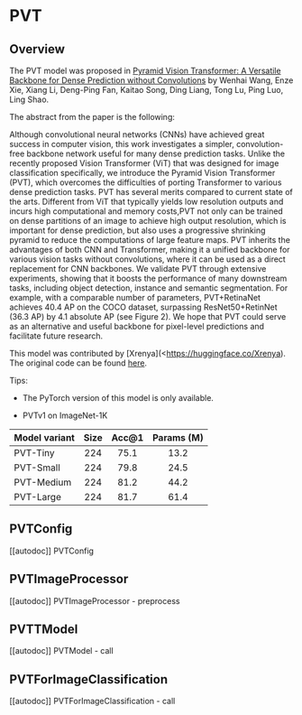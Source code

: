 <!--Copyright 2022 The HuggingFace Team. All rights reserved.

Licensed under the Apache License, Version 2.0 (the "License"); you may not use this file except in compliance with
the License. You may obtain a copy of the License at

http://www.apache.org/licenses/LICENSE-2.0

Unless required by applicable law or agreed to in writing, software distributed under the License is distributed on
an "AS IS" BASIS, WITHOUT WARRANTIES OR CONDITIONS OF ANY KIND, either express or implied. See the License for the
specific language governing permissions and limitations under the License.
-->

# PVT

## Overview

The PVT model was proposed in
[Pyramid Vision Transformer: A Versatile Backbone for Dense Prediction without Convolutions](https://arxiv.org/abs/2102.12122)
by Wenhai Wang, Enze Xie, Xiang Li, Deng-Ping Fan, Kaitao Song, Ding Liang, Tong Lu, Ping Luo, Ling Shao.

The abstract from the paper is the following:

Although convolutional neural networks (CNNs) have
achieved great success in computer vision, this work investigates a simpler, convolution-free backbone network useful
for many dense prediction tasks. Unlike the recently proposed Vision Transformer (ViT) that was designed for image
classification specifically, we introduce the Pyramid Vision Transformer (PVT), which overcomes the difficulties of
porting Transformer to various dense prediction tasks. PVT has several merits compared to current state of the arts.
Different from ViT that typically yields low resolution outputs and incurs high computational and memory costs,PVT
not only can be trained on dense partitions of an image to achieve high output resolution, which is important for
dense prediction, but also uses a progressive shrinking pyramid to reduce the computations of large feature maps.
PVT inherits the advantages of both CNN and Transformer, making it a unified backbone for various vision tasks without
convolutions, where it can be used as a direct replacement for CNN backbones. We validate PVT through extensive
experiments, showing that it boosts the performance of many downstream tasks, including object detection, instance
and semantic segmentation. For example, with a comparable number of parameters, PVT+RetinaNet achieves 40.4 AP on the
COCO dataset, surpassing ResNet50+RetinNet (36.3 AP) by 4.1 absolute AP (see Figure 2). We hope that PVT could serve
as an alternative and useful backbone for pixel-level predictions and facilitate future research.

This model was contributed by [Xrenya](<https://huggingface.co/Xrenya). The original code can be found [here](https://github.com/whai362/PVT).

Tips:

- The PyTorch version of this model is only available.

- PVTv1 on ImageNet-1K

| **Model variant**  |**Size** |**Acc@1**|**Params (M)**|
|--------------------|:-------:|:-------:|:------------:|
| PVT-Tiny           |    224  |   75.1  |     13.2     |
| PVT-Small          |    224  |   79.8  |     24.5     |
| PVT-Medium         |    224  |   81.2  |     44.2     |
| PVT-Large          |    224  |   81.7  |     61.4     |


## PVTConfig

[[autodoc]] PVTConfig


## PVTImageProcessor

[[autodoc]] PVTImageProcessor
    - preprocess

## PVTTModel

[[autodoc]] PVTModel
    - call

## PVTForImageClassification

[[autodoc]] PVTForImageClassification
    - call
